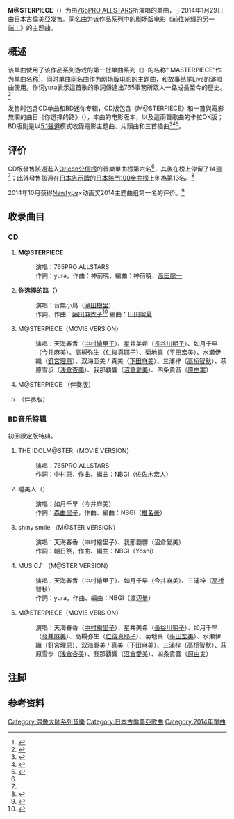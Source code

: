 {{Infobox Single
| Name           = M@STERPIECE
| Artist         = 765PRO ALLSTARS
| Album          = 
| Cover        =  M@STERPIECE.jpg
| A-side         = 
| B-side         = 你选择的路<br/>（{{lang|ja|君が選ぶ道}}）
| Released       = 2014年1月29日
| Format         = 單曲
| Recorded       = 
| Genre          = [[J-POP|J-POP]]、[[動畫歌曲|動畫歌曲]]
| Length         = 
| Label          = [[日本古倫美亞|日本古倫美亞]]
| Producer       =  
| Writer         = {{link-ja|yura_(作詞家)|yura|yura}}<br/>[[神前曉|神前曉]]
| Reviews        = 
| Chart position = 
* [[Oricon公信榜|Oricon公信榜]]
** 週榜第6名<ref name="主題曲第六名">{{Cite web|url=http://www.oricon.co.jp/rank/js/w/2014-02-10/|script-title=ja:週間　CDシングルランキング 2014年02月10日付|accessdate=2015-02-21|date=2014-02-10|publisher=ORICONSTYLE|language=ja|archive-date=2015-02-03|archive-url=https://web.archive.org/web/20150203111826/http://www.oricon.co.jp/rank/js/w/2014-02-10/|dead-url=no}}</ref>
** 登場14週<ref name="keep14weeks">{{Cite web|url=http://www.oricon.co.jp/prof/530094/products/1055844/1/|accessdate=2015-02-21|title=M@STERPIECE  765PRO ALLSTARS|publisher=ORICONSTYLE|language=ja|archive-date=2015-02-20|archive-url=https://web.archive.org/web/20150220230327/http://www.oricon.co.jp/prof/530094/products/1055844/1/|dead-url=no}}</ref>
| Certification  = 
| Last single    = [[CHANGE!!!!|CHANGE!!!!]]<br/>（2011年）
| This single    = '''M@STERPIECE'''<br/>（2014年）
| Next single    = {{link-ja|弹珠汽水色的青春|ラムネ色 青春}}<br/>（2014年）
| Misc = 
}}
'''M@STERPIECE'''（{{lang|ja|マスターピース}}）为由[[偶像大師系列角色列表#765_Production|765PRO ALLSTARS]]所演唱的单曲，于2014年1月29日由[[日本古倫美亞|日本古倫美亞]]发售。同名曲为该作品系列中的剧场版电影《[[偶像大師_劇場版_前往光輝的另一端！|前往光輝的另一端！]]》的主题曲。

==概述==
该单曲使用了该作品系列游戏的第一批单曲系列《{{link-ja|THE IDOLM@STER MASTERPIECE|THE IDOLM@STER MASTERPIECE}}》的名称“ MASTERPIECE”作为单曲名称<ref name="NT2014">{{Cite book|title=[[Newtype_(雜誌)|Newtype]] 2014年2月号|publisher=[[角川書店|角川書店]]|date=2014-01-10|id=[[JAN|JAN]] 4910070090244|language=ja}}</ref>，同时单曲同名曲作为剧场版电影的主题曲，和故事结尾Live的演唱曲使用。作词yura表示這首歌的歌詞傳達出765事務所眾人一路成長至今的歷史。<ref>{{Cite tweet|user=yura0810|number=428181412030582784|script-title=ja:本日、作詞させて頂きましたアイマス劇場版主題歌「M@STERPIECE」の発売日です。|date=2014-01-28|accessdate=2015-12-06|archiveurl=http://web.archive.org/web/20151206000955/https:/twitter.com/yura0810/status/428181412030582784|archivedate=2015-12-06|language=ja}}</ref>

发售时包含CD单曲和BD迷你专辑，CD版包含《M@STERPIECE》和一首與電影無關的曲目《你選擇的路》（{{lang|ja|君が選ぶ道}}），本曲的电影版本，以及這兩首歌曲的卡拉OK版；BD版則是以[[5.1聲道|5.1聲道]]模式收錄電影主題曲、片頭曲和三首插曲<ref>{{Cite web|url=http://columbia.jp/idolmaster/COCC-16838.html|script-title=ja:劇場版 「THE IDOLM@STER MOVIE 輝きの向こう側へ!」主題歌 M@STERPIECE|accessdate=2015-02-21|date=2014-01-29|publisher=[[日本古倫美亞|日本古倫美亞]]|language=ja|archive-date=2015-02-14|archive-url=https://web.archive.org/web/20150214005850/http://columbia.jp/idolmaster/COCC-16838.html|dead-url=no}}</ref><ref name="CD化">{{Cite web|url=http://www.oricon.co.jp/news/2033494/full/|script-title=ja:劇場版『アイドルマスター』好スタート 劇中音楽も続々CD化|accessdate=2015-02-21|date=2014-02-19|publisher=ORICONSTYLE|language=ja|archive-date=2015-01-04|archive-url=https://web.archive.org/web/20150104070130/http://www.oricon.co.jp/news/2033494/full/|dead-url=no}}</ref><ref name="music">{{Cite web|url=http://www.idolmaster-anime.jp/music/|accessdate=2015-02-09|title=MUSIC|publisher=劇場版『THE IDOLM@STER MOVIE 輝きの向こう側へ!』公式サイト|language=ja|archive-date=2015-02-07|archive-url=https://web.archive.org/web/20150207022340/http://www.idolmaster-anime.jp/music/|dead-url=no}}</ref>。

==评价==
CD版發售該週進入[[Oricon公信榜|Oricon公信榜]]的音樂單曲榜第六名<ref name="主題曲第六名" />，其後在榜上{{noteTag|前三百名。<ref>{{Cite web|url=http://ranking.oricon.co.jp/free_contents/management/help/contents.asp|script-title=ja:ヘルプ|accessdate=2015-03-05|publisher=オリコンランキング情報サービス「you大樹」|language=ja|archive-date=2015-02-18|archive-url=https://web.archive.org/web/20150218224527/http://ranking.oricon.co.jp/free_contents/management/help/contents.asp|dead-url=no}}</ref>}}停留了14週<ref name="keep14weeks" />；此外發售該週在[[日本告示牌|日本告示牌]]的[[日本熱門100金曲榜|日本熱門100金曲榜]]上則為第13名。<ref>{{Cite web|url=http://www.billboard-japan.com/charts/detail?a=hot100&year=2014&month=02&day=10|title=Billboard Japan Hot 100|accessdate=2015-02-21|date=2014-02-10|publisher=Billboard Japan|language=ja|archive-date=2015-02-20|archive-url=https://web.archive.org/web/20150220192738/http://www.billboard-japan.com/charts/detail?a=hot100&year=2014&month=02&day=10|dead-url=no}}</ref>

2014年10月获得[[Newtype_(雜誌)|Newtype]]×{{lang|ja|マチ★アソビ}}动画奖2014主题曲组第一名的评价。<ref>{{cite web|script-title=ja:「ニュータイプアニメアワード2014」結果発表、今年も熾烈な戦いに - GIGAZINE|url=http://gigazine.net/news/20141012-anime-award-machiasobi-13/|accessdate=2015-12-29|language=ja|archive-date=2020-10-24|archive-url=https://web.archive.org/web/20201024053029/https://gigazine.net/news/20141012-anime-award-machiasobi-13/|dead-url=no}}</ref>

==收录曲目==
=== CD ===
# '''M@STERPIECE'''
#: 演唱：765PRO ALLSTARS{{notetag|name=765PRO|天海春香（[[中村繪里子|中村繪里子]]）、星井美希（[[長谷川明子|長谷川明子]]）、如月千早（[[今井麻美|今井麻美]]）、高槻弥生（[[仁後真耶子|仁後真耶子]]）、菊地真（[[平田宏美|平田宏美]]）、水瀬伊織（[[釘宮理恵|釘宮理恵]]）、双海亜美 / 真美（[[下田麻美|下田麻美]]）、三浦梓（[[高桥智秋|高桥智秋]]）、萩原雪歩（[[浅倉杏美|浅倉杏美]]）、我那覇響（[[沼倉愛美|沼倉愛美]]）、四条貴音（[[原由実|原由実]]）、秋月律子（[[若林直美|若林直美]]）}}
#: 作詞：yura，作曲：神前暁，編曲：神前暁、[[高田龍一|高田龍一]]
# '''你选择的路（{{lang|ja|君が選ぶ道}}）'''
#: 演唱：音無小鳥（[[滝田樹里|滝田樹里]]）
#: 作詞、作曲：[[藤田麻衣子|藤田麻衣子]]<ref>{{Cite web|url=http://ameblo.jp/maiko-fujita/entry-11731539765.html|script-title=ja:12/20(金)21:00～21:40 ユーストリーム弾き語り＆喋り番組生放送！｜藤田麻衣子オフィシャルブログ「シンガーソングライター藤田麻衣子の明日も笑おう」|accessdate=2014-01-28|language=ja|archive-date=2016-08-22|archive-url=https://web.archive.org/web/20160822101913/http://ameblo.jp/maiko-fujita/entry-11731539765.html|dead-url=no}}</ref> 編曲：[[川田瑠夏|川田瑠夏]]
# M@STERPIECE（MOVIE VERSION）
#: 演唱：天海春香（[[中村繪里子|中村繪里子]]）、星井美希（[[長谷川明子|長谷川明子]]）、如月千早（[[今井麻美|今井麻美]]）、高槻弥生（[[仁後真耶子|仁後真耶子]]）、菊地真（[[平田宏美|平田宏美]]）、水瀬伊織（[[釘宮理恵|釘宮理恵]]）、双海亜美 / 真美（[[下田麻美|下田麻美]]）、三浦梓（[[高桥智秋|高桥智秋]]）、萩原雪歩（[[浅倉杏美|浅倉杏美]]）、我那覇響（[[沼倉愛美|沼倉愛美]]）、四条貴音（[[原由実|原由実]]）
# M@STERPIECE （伴奏版）
# {{lang|ja|君が選ぶ道}} （伴奏版）

=== BD音乐特辑 ===
初回限定版特典。
# THE IDOLM@STER（MOVIE VERSION）
#: 演唱：765PRO ALLSTARS{{notetag|name=765PRO}}
#: 作詞：中村恵，作曲、編曲：NBGI（[[佐佐木宏人|佐佐木宏人]]）
# 睡美人（{{lang|ja|眠り姫}}）
#: 演唱：如月千早（今井麻美）
#: 作詞：[[森由里子|森由里子]]，作曲、編曲：NBGI（[[椎名豪|椎名豪]]）
# shiny smile （M@STER VERSION）
#: 演唱：天海春香（中村繪里子）、我那覇響（沼倉愛美）
#: 作詞：朝日祭，作曲、編曲：NBGI（Yoshi）
# MUSIC♪ （M@STER VERSION）
#: 演唱：天海春香（中村繪里子）、如月千早（今井麻美）、三浦梓（[[高桥智秋|高桥智秋]]）
#: 作詞：yura，作曲、編曲：NBGI（渡辺量）
# M@STERPIECE（MOVIE VERSION）
#: 演唱：天海春香（[[中村繪里子|中村繪里子]]）、星井美希（[[長谷川明子|長谷川明子]]）、如月千早（[[今井麻美|今井麻美]]）、高槻弥生（[[仁後真耶子|仁後真耶子]]）、菊地真（[[平田宏美|平田宏美]]）、水瀬伊織（[[釘宮理恵|釘宮理恵]]）、双海亜美 / 真美（[[下田麻美|下田麻美]]）、三浦梓（[[高桥智秋|高桥智秋]]）、萩原雪歩（[[浅倉杏美|浅倉杏美]]）、我那覇響（[[沼倉愛美|沼倉愛美]]）、四条貴音（[[原由実|原由実]]）

==注脚==
{{notefoot}}

==参考资料==
{{reflist}}

[[Category:偶像大師系列音樂|Category:偶像大師系列音樂]]
[[Category:日本古倫美亞歌曲|Category:日本古倫美亞歌曲]]
[[Category:2014年單曲|Category:2014年單曲]]